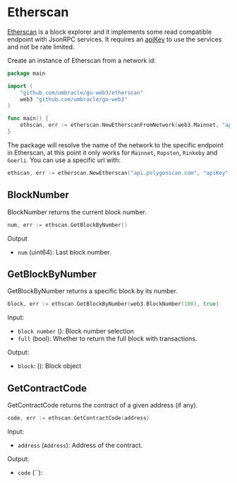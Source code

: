 
# Etherscan

[Etherscan](https://etherscan.io/) is a block explorer and it implements some read compatible endpoint with JsonRPC services. It requires an [apiKey](https://docs.etherscan.io/getting-started/viewing-api-usage-statistics) to use the services and not be rate limited.

Create an instance of Etherscan from a network id:

```go
package main

import (
    "github.com/umbracle/go-web3/etherscan"
    web3 "github.com/umbracle/go-web3"
)

func main() {
    ethscan, err := etherscan.NewEtherscanFromNetwork(web3.Mainnet, "apiKey")
}
```

The package will resolve the name of the network to the specific endpoint in Etherscan, at this point it only works for `Mainnet`, `Ropsten`, `Rinkeby` and `Goerli`. You can use a specific url with:

```go
ethscan, err := etherscan.NewEtherscan("api.polygonscan.com", "apiKey")
```

## BlockNumber

BlockNumber returns the current block number.

```go
num, err := ethscan.GetBlockByNumber()
```

Output

- `num` (uint64): Last block number.

## GetBlockByNumber

GetBlockByNumber returns a specific block by its number.

```go
block, err := ethscan.GetBlockByNumber(web3.BlockNumber(100), true)
```

Input:

- `block number` (): Block number selection
- `full` (bool): Whether to return the full block with transactions.

Output:

- `block`: (): Block object

## GetContractCode

GetContractCode returns the contract of a given address (if any).

```go
code, err := ethscan.GetContractCode(address)
```

Input:

- `address` (`Address`): Address of the contract.

Output:

- `code` (``):
